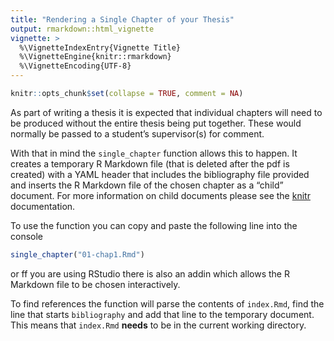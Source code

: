 ```yaml
---
title: "Rendering a Single Chapter of your Thesis"
output: rmarkdown::html_vignette
vignette: >
  %\VignetteIndexEntry{Vignette Title}
  %\VignetteEngine{knitr::rmarkdown}
  %\VignetteEncoding{UTF-8}
---
```


```r
knitr::opts_chunk$set(collapse = TRUE, comment = NA)
```

As part of writing a thesis it is expected that individual chapters will need to be produced without the entire thesis being put together. These would normally be passed to a student's supervisor(s) for comment. 

With that in mind the `single_chapter` function allows this to happen. It creates a temporary R Markdown file (that is deleted after the pdf is created) with a YAML header that includes the bibliography file provided and inserts the R Markdown file of the chosen chapter as a "child" document. For more information on child documents please see the [knitr](https://yihui.name/knitr/demo/child/) documentation. 

To use the function you can copy and paste the following line into the console 

```r
single_chapter("01-chap1.Rmd")
```

or ff you are using RStudio there is also an addin which allows the R Markdown file to be chosen interactively.  

To find references the function will parse the contents of `index.Rmd`, find the line that starts `bibliography` and add that line to the temporary document. This means that `index.Rmd` **needs** to be in the current working directory.
